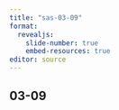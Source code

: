 ```yaml
---
title: "sas-03-09"
format: 
  revealjs:
    slide-number: true
    embed-resources: true
editor: source
---
```


## 03-09
